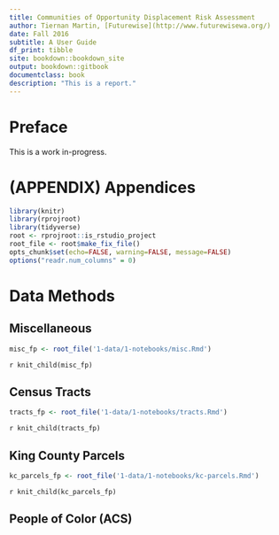 ```yaml
--- 
title: Communities of Opportunity Displacement Risk Assessment
author: Tiernan Martin, [Futurewise](http://www.futurewisewa.org/)
date: Fall 2016
subtitle: A User Guide
df_print: tibble
site: bookdown::bookdown_site
output: bookdown::gitbook
documentclass: book
description: "This is a report."
---
```


# Preface {-}

This is a work in-progress.

<!--chapter:end:index.Rmd-->

# (APPENDIX) Appendices {-}

```r
library(knitr)
library(rprojroot)
library(tidyverse)
root <- rprojroot::is_rstudio_project
root_file <- root$make_fix_file()
opts_chunk$set(echo=FALSE, warning=FALSE, message=FALSE)
options("readr.num_columns" = 0)
```

# Data Methods

## Miscellaneous
```r
misc_fp <- root_file('1-data/1-notebooks/misc.Rmd')
```

`r knit_child(misc_fp)`

## Census Tracts

```r
tracts_fp <- root_file('1-data/1-notebooks/tracts.Rmd')
```

`r knit_child(tracts_fp)`

## King County Parcels

```r
kc_parcels_fp <- root_file('1-data/1-notebooks/kc-parcels.Rmd')
```

`r knit_child(kc_parcels_fp)`


## People of Color (ACS)



<!--chapter:end:data-methods.Rmd-->

